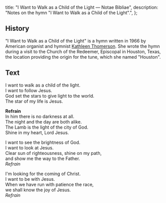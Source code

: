   title: "I Want to Walk as a Child of the Light — Notae Bibliae",
  description: "Notes on the hymn \"I Want to Walk as a Child of the Light\".",
};

<Initial text="I Want to Walk as a Child of the Light" />

## History

"I Want to Walk as a Child of the Light" is a hymn written in 1966 by American organist and hymnist [Kathleen Thomerson](/liturgy/music/composers/kathleen-thomerson). She wrote the hymn during a visit to the Church of the Redeemer, Episcopal in Houston, Texas, the location providing the origin for the tune, which she named "Houston".

## Text

I want to walk as a child of the light.<br/>
I want to follow Jesus.<br/>
God set the stars to give light to the world.<br/>
The star of my life is Jesus.

**Refrain**<br/>
In him there is no darkness at all.<br/>
The night and the day are both alike.<br/>
The Lamb is the light of the city of God.<br/>
Shine in my heart, Lord Jesus.

I want to see the brightness of God.<br/>
I want to look at Jesus.<br/>
Clear sun of righteousness, shine on my path,<br/>
and show me the way to the Father.<br/>
*Refrain*

I'm looking for the coming of Christ.<br/>
I want to be with Jesus.<br/>
When we have run with patience the race,<br/>
we shall know the joy of Jesus.<br/>
*Refrain*
